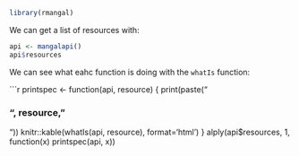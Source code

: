 <!--
%\VignetteEngine{knitr::knitr}
%\VignetteIndexEntry{The format of mangal data}
-->

```r
library(rmangal)
```

We can get a list of resources with:

```r
api <- mangalapi()
api$resources
```

We can see what eahc function is doing with the `whatIs` function:

```r
printspec <- function(api, resource)
{
   print(paste("<h3>", resource, "</h3>"))
   knitr::kable(whatIs(api, resource), format='html')
}
alply(api$resources, 1, function(x) printspec(api, x))
